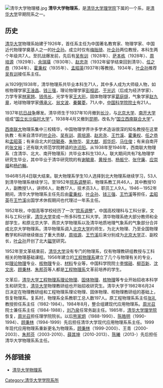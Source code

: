 {{Infobox University Department
 |名称              = 清华大学物理系
 |其他名称        = Department of Physics, Tsinghua University
 |徽标              = 
 |徽标说明        =
 |隶属              =[[清华大学|清华大学]][[清华大学理学院|理学院]]
 |建立时间        =1926年
 |关闭时间        =
 |类型              =系
 |下属              =
 |主管官员        =
 |主席              =
 |党委书记        =[[肖志刚|肖志刚]]
 |院长              =
 |系主任           =[[王亚愚|王亚愚]]
 |所长              =
 |部长              =
 |主任              =
 |头衔              =
 |头衔人名        =
 |教师              =85人
 |员工              =
 |学生              =
 |本科生           =
 |研究生           =
 |博士生           =
 |其他学生        =
 |地址              = {{CHN}}[[北京市|北京市]][[海淀区|海淀区]][[清华园|清华园]]
 |国家              =
 |省                 =
 |市                 =
 |坐标              =http://www.phys.tsinghua.edu.cn
 |网址              =
 |标志              =
 |脚注              =
}}
[[File:清华大学物理楼.jpg|thumb]]
'''清华大学物理系'''，是[[清华大学|清华大学]][[清华大学理学院|理学院]]下属的一个系，是[[清华大学|清华大学]]早期院系之一。

==历史==
[[清华大学|清华大学]]物理系始建于1926年，首任系主任为中国著名教育家、物理学家、中国近代物理学奠基人之一的[[叶企孙|叶企孙]]。成立时仅有[[梅贻琦|梅贻琦]]、[[叶企孙|叶企孙]]两位教授，本科生两个年级共7人。至抗战爆发前，先后有[[吴有训|吴有训]]（1928年）、[[萨本栋|萨本栋]]（1928年）、[[周培源|周培源]]（1929年）、[[余瑞璜|余瑞璜]]（1930年）、[[赵忠尧|赵忠尧]]（1932年留学结束回到清华）、[[任之恭|任之恭]]（1934年）、[[霍秉权|霍秉权]]（1935年）、[[孟昭英|孟昭英]](1937年)等教授。1934年，[[叶企孙|叶企孙]]推荐[[吴有训|吴有训]]接任系主任。

从1929到1938年，清华物理系共毕业本科生71人，其中多人成为大师级人物，如核物理学家[[王淦昌|王淦昌]]、[[钱三强|钱三强]]，理论物理学家[[彭桓武|彭桓武]]、[[于光遠|于光远]]（后成为经济学家）、力学专家[[林家翘|林家翘]]、[[钱伟长|钱伟长]]，光学专家[[王大珩|王大珩]]，固体物理学家[[葛庭燧|葛庭燧]]，气象学家[[赵九章|赵九章]]，地球物理学家[[傅承义|傅承义]]、[[翁文波|翁文波]]、[[秦馨菱|秦馨菱]]。71人中，[[中国科学院院士|中国科学院院士]]有21人。

1937年[[抗日战争|抗日战争]]爆发。清华师生于1937年10月撤到[[长沙|长沙]]，与[[北京大学|北京大学]]、[[南开大学|南开大学]]组成“[[国立长沙临时大学|国立长沙临时大学]]”。1938年4月又撤到[[昆明|昆明]]，改名为“[[国立西南联合大学|国立西南联合大学]]”。

[[国立西南联合大学|西南联大]]物理系集中三校精华，中国物理学界许多学术造诣很深的知名教授在这里执教：有来自清华的[[叶企孙|叶企孙]]、[[吴有训|吴有训]]、[[周培源|周培源]]、[[赵忠尧|赵忠尧]]、[[王竹溪|王竹溪]]、[[霍秉权|霍秉权]]、[[任之恭|任之恭]]和[[孟昭英|孟昭英]]；有来自北大的[[饶毓泰|饶毓泰]]、[[朱物华|朱物华]]、[[吴大猷|吴大猷]]、[[郑华炽|郑华炽]]、[[马仕俊|马仕俊]]；有来自南开的[[张文裕|张文裕]]；还有联大师范学院聘请的[[许浈阳|许浈阳]]。从1938年至1946年，西南联大物理系（含清华、北大、南开物理系）共毕业本科生130人。联大期间共有7名物理学研究生毕业，其中毕业于清华研究院的有[[谢毓章|谢毓章]]、[[黄授书|黄授书]]、[[杨振宁|杨振宁]]、[[张守廉|张守廉]]、[[应崇福|应崇福]]和[[杨约翰|杨约翰]]。

1946年5月4日联大结束。联大物理系学生10人选择到北大物理系继续学习，53人到清华物理系继续学习。至1952年[[院系调整|院系调整]]前，物理系教工共46人，其中教授10人，副教授1人，讲师6人，助教17人，技术员3人，职员工人9人。1946－1952年期间，清华大学物理系主任先后由[[霍秉权|霍秉权]]、[[叶企孙|叶企孙]]、[[钱三强|钱三强]]、[[王竹溪|王竹溪]]等担任，[[孟昭英|孟昭英]]在[[王竹溪|王竹溪]]出国学术休假期间也代理过一年系主任。

1952年秋，中国高等学校经历了一次“[[院系调整|院系调整]]”。中国高校理科与工科分家，文科与工科分家，[[清华大学|清华大学]]变成一所多科性工科大学。清华物理系绝大部分教师和全部学生，和原北京大学、燕京大学物理系以及清华地质地理气象系的气象部分合并成北京大学物理系。清华物理系调入[[北京大学|北京大学]]的师生，为北大物理、乃至全国物理教学和科研继续做出了重大贡献，[[周培源|周培源]]、[[王竹溪|王竹溪]]后来分别成为[[北京大学|北京大学]]正、副校长，[[叶企孙|叶企孙]]开创了北大[[磁学|磁学]]研究。

1952年至文革结束前，[[清华大学|清华大学]]没有专门的物理系，仅有物理教研组教授与工科相关的物理基础课程。1956年建立的[[清华大学工程物理系|工程物理系]]建立了几个与物理有关的专业，如[[理论物理|理论物理]]专业、[[核物理|核物理]]专业、[[材料科学|材料]]专业等，中国科学院院士[[李惕碚|李惕碚]]、[[柳百新|柳百新]]、[[沈文庆|沈文庆]]、[[顾秉林|顾秉林]]、[[朱邦芬|朱邦芬]]等人都是[[清华大学工程物理系|工程物理系]]文革前培养的学生。

文革后，[[清华大学工程物理系|清华大学工程物理系]][[理论物理|理论物理]]、[[固体物理|固体物理]]、[[核物理|核物理]]等专业开始招收本科学生和研究生，[[清华大学|清华大学]]物理教研组也开始招收研究生。清华大学于1982年6月24日决定在物理教研组和工程物理系理论物理、固体物理、核物理教研组的基础上，恢复物理系。复系时，物理系全系教职工总人数197人。原工程物理系系主任[[张礼|张礼]]教授担任系主任（1982-1984）。1984年8月，整合组建现代应用物理系。[[周光召|周光召]]院士兼任系主任（1984-1988），[[刘乃泉|刘乃泉]]任常务副主任。1985年，[[清华大学理学院|清华大学理学院]]恢复，[[周光召|周光召]]担任理学院院长。以后[[熊家炯|熊家炯]]（1988-1990）、[[陈皓明|陈皓明]]（1990-1994）、[[顾秉林|顾秉林]]（1994-1999）先后担任清华大学现代应用物理系系主任。1999年现代应用物理系重新更名为物理系，[[顾秉林|顾秉林]]（1999-2000）、王青（2000-2003）、[[朱邦芬|朱邦芬]]（2003-2010）、[[薛其坤|薛其坤]]（2010-2013）、[[陈曦|陈曦]]（2013-）先后担任清华大学物理系系主任。

==外部链接==
*[http://www.phys.tsinghua.edu.cn 清华大学物理系] {{Wayback|url=http://www.phys.tsinghua.edu.cn/ |date=20210420182254 }}
{{清华大学/院系}}
[[Category:清华大学学院系所|Category:清华大学学院系所]]